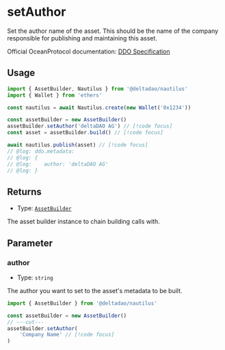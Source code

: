 # setAuthor

Set the author name of the asset. This should be the name of the company responsible for publishing and maintaining this asset.

Official OceanProtocol documentation: [DDO Specification](https://docs.oceanprotocol.com/developers/ddo-specification)

## Usage

```ts twoslash
import { AssetBuilder, Nautilus } from '@deltadao/nautilus'
import { Wallet } from 'ethers'

const nautilus = await Nautilus.create(new Wallet('0x1234'))

const assetBuilder = new AssetBuilder()
assetBuilder.setAuthor('deltaDAO AG') // [!code focus]
const asset = assetBuilder.build() // [!code focus]

await nautilus.publish(asset) // [!code focus]
// @log: ddo.metadata: 
// @log: { 
// @log:    author: 'deltaDAO AG'
// @log: }
```

## Returns

- Type: [`AssetBuilder`](/docs/api/AssetBuilder)

The asset builder instance to chain building calls with.

## Parameter

### author

- Type: `string`

The author you want to set to the asset's metadata to be built.

```ts twoslash
import { AssetBuilder } from '@deltadao/nautilus'

const assetBuilder = new AssetBuilder()
// ---cut---
assetBuilder.setAuthor(
    'Company Name' // [!code focus]
)
```